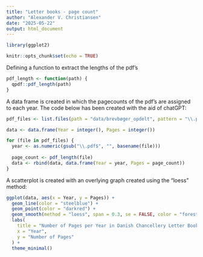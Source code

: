 ```yaml
---
title: "Letter books - page count"
author: "Alexander V. Christiansen"
date: "2025-05-22"
output: html_document
---
```

```r
library(ggplot2)
```


```r
knitr::opts_chunk$set(echo = TRUE)
```

Defining a function to extract the lengths of the pdf's
```r
pdf_length <- function(path) {
  qpdf::pdf_length(path)
}
```

A data frame is created in which the pagecounts of the pdf's are assigned to each year. The code below has been created with the aid of chatGPT: 
```r
pdf_files <- list.files(path = "data/brevbøger_opdelt", pattern = "\\.pdf$", full.names = TRUE)

data <- data.frame(Year = integer(), Pages = integer())

for (file in pdf_files) {
  year <- as.numeric(gsub("\\.pdf$", "", basename(file)))
  
  page_count <- pdf_length(file)
  data <- rbind(data, data.frame(Year = year, Pages = page_count))
}
```

A scatterplot is created with an overlying graph created using the "loess" method: 
```r
ggplot(data, aes(x = Year, y = Pages)) +
  geom_line(color = "steelblue") +
  geom_point(color = "darkred") +
  geom_smooth(method = "loess", span = 0.3, se = FALSE, color = "forestgreen", linetype = "solid") +
  labs(
    title = "Number of Pages per Year in Danish Chancellery Letter Books (1550–1660)",
    x = "Year",
    y = "Number of Pages"
  ) +
  theme_minimal() 
```
